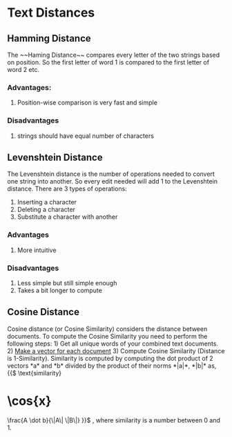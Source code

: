 = Text Distances =


== Hamming Distance ==
The ~~Haming Distance~~ compares every letter of the two strings based on position. So the first letter of word 1 is compared to the first letter of word 2 etc.

=== Advantages: ===
# Position-wise comparison is very fast and simple

=== Disadvantages ===
# strings should have equal number of characters


== Levenshtein Distance ==
The Levenshtein distance is the number of operations needed to convert one string into another. So every edit needed will add 1 to the Levenshtein distance.
There are 3 types of operations:
# Inserting a character
# Deleting a character
# Substitute a character with another

=== Advantages ===
# More intuitive

=== Disadvantages ===
# Less simple but still simple enough
# Takes a bit longer to compute


== Cosine Distance ==
Cosine distance (or Cosine Similarity) considers the distance between documents. To compute the Cosine Similarity you need to perform the following steps:
1) Get all unique words of your combined text documents.
2) [[Vectorizing Text|Make a vector for each document]]
3) Compute Cosine Similarity (Distance is 1-Similarity). Similarity is computed by computing the dot product of 2 vectors *a* and *b* divided by the product of their norms *|a|*, *|b|* as, 
{{$ 
\text{similarity} 
= 
\cos{x}  
= 
\frac{A \dot b}{\|A\| \|B\|}
}}$
, where similarity is a number between 0 and 1.

